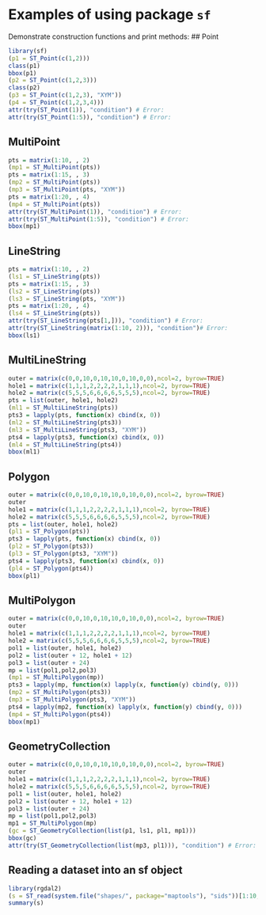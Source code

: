 <!--
%\VignetteEngine{knitr::knitr}
%\VignetteIndexEntry{Examples of using sf}
-->

# Examples of using package `sf`

Demonstrate construction functions and print methods:
## Point
```r
library(sf)
(p1 = ST_Point(c(1,2)))
class(p1)
bbox(p1)
(p2 = ST_Point(c(1,2,3)))
class(p2)
(p3 = ST_Point(c(1,2,3), "XYM"))
(p4 = ST_Point(c(1,2,3,4)))
attr(try(ST_Point(1)), "condition") # Error:
attr(try(ST_Point(1:5)), "condition") # Error:
```

## MultiPoint
```r
pts = matrix(1:10, , 2)
(mp1 = ST_MultiPoint(pts))
pts = matrix(1:15, , 3)
(mp2 = ST_MultiPoint(pts))
(mp3 = ST_MultiPoint(pts, "XYM"))
pts = matrix(1:20, , 4)
(mp4 = ST_MultiPoint(pts))
attr(try(ST_MultiPoint(1)), "condition") # Error:
attr(try(ST_MultiPoint(1:5)), "condition") # Error:
bbox(mp1)
```

## LineString
```r
pts = matrix(1:10, , 2)
(ls1 = ST_LineString(pts))
pts = matrix(1:15, , 3)
(ls2 = ST_LineString(pts))
(ls3 = ST_LineString(pts, "XYM"))
pts = matrix(1:20, , 4)
(ls4 = ST_LineString(pts))
attr(try(ST_LineString(pts[1,])), "condition") # Error:
attr(try(ST_LineString(matrix(1:10, 2))), "condition")# Error:
bbox(ls1)
```

## MultiLineString
```r
outer = matrix(c(0,0,10,0,10,10,0,10,0,0),ncol=2, byrow=TRUE)
hole1 = matrix(c(1,1,1,2,2,2,2,1,1,1),ncol=2, byrow=TRUE)
hole2 = matrix(c(5,5,5,6,6,6,6,5,5,5),ncol=2, byrow=TRUE)
pts = list(outer, hole1, hole2)
(ml1 = ST_MultiLineString(pts))
pts3 = lapply(pts, function(x) cbind(x, 0))
(ml2 = ST_MultiLineString(pts3))
(ml3 = ST_MultiLineString(pts3, "XYM"))
pts4 = lapply(pts3, function(x) cbind(x, 0))
(ml4 = ST_MultiLineString(pts4))
bbox(ml1)
```

## Polygon
```r
outer = matrix(c(0,0,10,0,10,10,0,10,0,0),ncol=2, byrow=TRUE)
outer
hole1 = matrix(c(1,1,1,2,2,2,2,1,1,1),ncol=2, byrow=TRUE)
hole2 = matrix(c(5,5,5,6,6,6,6,5,5,5),ncol=2, byrow=TRUE)
pts = list(outer, hole1, hole2)
(pl1 = ST_Polygon(pts))
pts3 = lapply(pts, function(x) cbind(x, 0))
(pl2 = ST_Polygon(pts3))
(pl3 = ST_Polygon(pts3, "XYM"))
pts4 = lapply(pts3, function(x) cbind(x, 0))
(pl4 = ST_Polygon(pts4))
bbox(pl1)
```

## MultiPolygon
```r
outer = matrix(c(0,0,10,0,10,10,0,10,0,0),ncol=2, byrow=TRUE)
outer
hole1 = matrix(c(1,1,1,2,2,2,2,1,1,1),ncol=2, byrow=TRUE)
hole2 = matrix(c(5,5,5,6,6,6,6,5,5,5),ncol=2, byrow=TRUE)
pol1 = list(outer, hole1, hole2)
pol2 = list(outer + 12, hole1 + 12)
pol3 = list(outer + 24)
mp = list(pol1,pol2,pol3)
(mp1 = ST_MultiPolygon(mp))
pts3 = lapply(mp, function(x) lapply(x, function(y) cbind(y, 0)))
(mp2 = ST_MultiPolygon(pts3))
(mp3 = ST_MultiPolygon(pts3, "XYM"))
pts4 = lapply(mp2, function(x) lapply(x, function(y) cbind(y, 0)))
(mp4 = ST_MultiPolygon(pts4))
bbox(mp1)
```

## GeometryCollection
```r
outer = matrix(c(0,0,10,0,10,10,0,10,0,0),ncol=2, byrow=TRUE)
outer
hole1 = matrix(c(1,1,1,2,2,2,2,1,1,1),ncol=2, byrow=TRUE)
hole2 = matrix(c(5,5,5,6,6,6,6,5,5,5),ncol=2, byrow=TRUE)
pol1 = list(outer, hole1, hole2)
pol2 = list(outer + 12, hole1 + 12)
pol3 = list(outer + 24)
mp = list(pol1,pol2,pol3)
mp1 = ST_MultiPolygon(mp)
(gc = ST_GeometryCollection(list(p1, ls1, pl1, mp1)))
bbox(gc)
attr(try(ST_GeometryCollection(list(mp3, pl1))), "condition") # Error:
```

## Reading a dataset into an sf object
```r
library(rgdal2)
(s = ST_read(system.file("shapes/", package="maptools"), "sids"))[1:10,]
summary(s)
```
